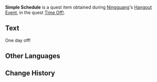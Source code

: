{{Item Infobox
|id           = 101608
|image        = Item Letter.png
|type         = Quest Items
|description  = A simple schedule that you created for Ningguang. Simple, cogent, and to the point.
|source1      = Complete [[Time Off!]]
|source2      = 
|source3      = 
|source4      = 
|source5      = 
}}
'''Simple Schedule''' is a quest item obtained during [[Ningguang]]'s [[Hangout Events|Hangout Event]], in the quest [[Time Off!]].

==Text==
One day off!

==Other Languages==
{{Other Languages|default_hidden = 1
|en      = Simple Schedule
|zhs     = 简要的日程安排表
|zhs_rm  = Jiǎnyào de Rìchéng Ānpái-biǎo
|zht     = 簡要的日程安排表
|zht_rm  = Jiǎnyào de Rìchéng Ānpái-biǎo
|ja      = 簡潔なスケジュール
|ja_rm   = Kanketsu na Sukejuuru
|ko      = 간단한 일정표
|ko_rm   = 
|es      = Plan sencillo
|fr      = Emploi du temps simple
|ru      = Простой распорядок дня
|th      = กำหนดการประจำวันแบบง่าย
|th_rm   = 
|vi      = Thời Gian Biểu Đơn Giản
|de      = Einfacher Zeitplan
|id      = Jadwal yang Sederhana
|pt      = Planilha de Cronograma Simples
}}

==Change History==
{{Change History|2.4}}